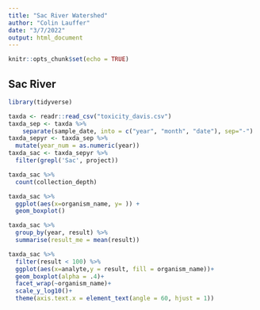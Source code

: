 ```yaml
---
title: "Sac River Watershed"
author: "Colin Lauffer"
date: "3/7/2022"
output: html_document
---
```


```r
knitr::opts_chunk$set(echo = TRUE)
```

## Sac River

```r
library(tidyverse)
```


```r
taxda <- readr::read_csv("toxicity_davis.csv")
taxda_sep <- taxda %>%
    separate(sample_date, into = c("year", "month", "date"), sep="-") 
taxda_sepyr <- taxda_sep %>% 
  mutate(year_num = as.numeric(year))
taxda_sac <- taxda_sepyr %>%
  filter(grepl('Sac', project)) 

```

```r
taxda_sac %>%
  count(collection_depth)
```


```r
taxda_sac %>%
  ggplot(aes(x=organism_name, y= )) +
  geom_boxplot()
```

```r
taxda_sac %>%
  group_by(year, result) %>% 
  summarise(result_me = mean(result)) 
```

```r
taxda_sac %>%
  filter(result < 100) %>%
  ggplot(aes(x=analyte,y = result, fill = organism_name))+
  geom_boxplot(alpha = .4)+
  facet_wrap(~organism_name)+
  scale_y_log10()+
  theme(axis.text.x = element_text(angle = 60, hjust = 1))

```

